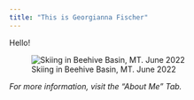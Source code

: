 ```yaml
---
title: "This is Georgianna Fischer"
---
```


Hello!

![Skiing in Beehive Basin, MT. June 2022](SkiingBeehive.JPG)

_For more information, visit the "About Me" Tab._


